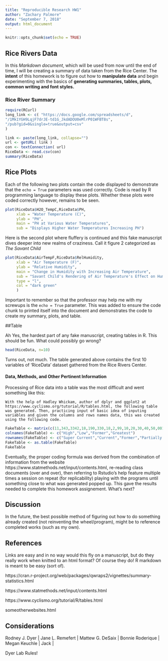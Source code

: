 ```yaml
---
title: "Reproducible Research HW1"
author: "Zachary Palmore"
date: "September 7, 2018"
output: html_document
---
```


```r
knitr::opts_chunk$set(echo = TRUE)
```

## Rice Rivers Data

In this *Markdown document*, which will be used from now until the end of time, I will be creating a summary of data taken from the Rice Center. The **intent** of this homework is to figure out how to **manipulate data** and begin experimenting with the basics of **generating summaries, tables, plots, common writing and font styles.**

### Rice River Summary

```r
require(RCurl)
long_link <- c( "https://docs.google.com/spreadsheets/d",
"/1Mk1YGH9LqjF7drJE-td1G_JkdADOU0eMlrP01WFBT8s",
"/pub?gid=0&single=true&output=csv"
)

link <- paste(long_link, collapse="")
url <- getURL( link )
con <- textConnection( url)
RiceData <- read.csv(con)
summary(RiceData)
```


## Rice Plots

Each of the following two plots contain the code displayed to demonstrate that the `echo = True` parameters was used correctly. Code is read by R programming language to display these plots. Whether these plots were coded correctly however, remains to be seen. 

```r
plot(RiceData$H2O_TempC,RiceData$PH, 
     xlab = "Water Temperature (C)", 
     ylab = "PH", 
     main = "PH at Various Water Temperatures", 
     sub = "Displays Higher Water Temperatures Increasing PH")

```

Here is the second plot where fluffery is continued and this fake manuscript dives deeper into new realms of craziness. Call it figure 2 categorized as *The Savant Child*

```r
plot(RiceData$AirTempF,RiceData$RelHumidity, 
     xlab = "Air Temperature (F)", 
     ylab = "Relative Humidity", 
     main = "Change in Humidity with Increasing Air Temperature", 
     sub = "Savant Child's Rendering of Air Temperature's Effect on Humidty", 
     type = "l", 
     col = "dark green"
     )
```


Important to remember so that the professor may help me with my screwups is the `echo = True` parameter. This was added to ensure the code chunk to printed itself into the document and demonstrates the code to create my summary, plots, and table.

##Table

Ah Yes, the hardest part of any fake manuscript, creating tables in R. This should be fun. What could possibly go wrong?

```r
head(RiceData, n=10)

```

Turns out, not much. The table generated above contains the first 10 variables of 'RiceData' dataset gathered from the Rice Rivers Center. 

#### Data, Methods, and Other Pertinent Information

Processing of Rice data into a table was the most difficult and went something like this:

    With the help of Hadley Whickam, author of dplyr and ggplot2 at https://www.cyclismo.org/tutorial/R/tables.html, the following table was generated. Then, practicing input of basic idea of inputing variables and given the columns and rows names data, this was created using the following code.

```r
FakeTable <- matrix(c(11,343,3342,18,190,330,18,2,99,10,20,30,40,50,001001,01101201,1001,01,02,03), ncol=4, byrow=TRUE)
colnames(FakeTable) <- c("High","Low","Former","Greatest")
rownames(FakeTable) <- c("Super Current","Current","Former","Partially Quit","Never")
FakeTable <- as.table(FakeTable)
FakeTable
```

Eventually, the proper coding formula was derived from the combination of information from the website https://www.statmethods.net/input/contents.html, re-reading class documents (over and over), then referring to Rstudio's help feature multiple times a session on repeat (for replicability) playing with the programs until something close to what was generated popped up. This gave the results needed to complete this homework assignement. What's next?

## Discussion

In the future, the best possible method of figuring out how to do something already created (not reinventing the wheel/program), might be to reference completed works (such as my own). 


## References

Links are easy and in no way would this fly on a manuscript, but do they really work when knitted to an html format? Of course they do! R markdown is meant to be easy (sort of).

https://cran.r-project.org/web/packages/qwraps2/vignettes/summary-statistics.html

https://www.statmethods.net/input/contents.html

https://www.cyclismo.org/tutorial/R/tables.html

someotherwebsites.html

## Considerations

Rodney J. Dyer |
Jane L. Remefert |
Mattew G. DeSaix |
Bonnie Roderique |
Megan Keuchle |
Jack |

Dyer Lab Rules!




